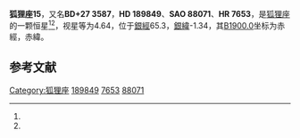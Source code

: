 {{Starbox begin
| name = 狐狸座15
}}
{{Starbox observe
| epoch = [[J2000.0|J2000.0]]
| constell = [[狐狸座|狐狸座]]<ref name=SIMBAD>{{cite web
 | url=http://simbad.u-strasbg.fr/simbad/sim-id?Ident=HR+7653
 | title=Pulsating variable Star
 | publisher=Centre de Données astronomiques de Strasbourg
 | work=SIMBAD
 | accessdate=2012-07-13
 | archive-date=2016-03-17
 | archive-url=https://web.archive.org/web/20160317151010/http://simbad.u-strasbg.fr/simbad/sim-id?Ident=HR+7653
 | dead-url=no
 }}</ref><ref name=DATA>{{cite web
 | url=http://vizier.u-strasbg.fr/viz-bin/VizieR-5?-out.add=.&-source=5050&-corr=PK=HR&-out.max=9999&HR=7653
 | title=VizieR Detailed Page
 | accessdate=2012-07-13
 | archive-date=2016-03-05
 | archive-url=https://web.archive.org/web/20160305050936/http://vizier.u-strasbg.fr/viz-bin/VizieR-5?-out.add=.&-source=5050&-corr=PK=HR&-out.max=9999&HR=7653
 | dead-url=no
 }}</ref>
| 星官 = 
| ra = {{RA|20|1|6.1}}<ref name=SIMBAD /><ref name=DATA />
| dec = {{DEC|+27|45|13}}<ref name=SIMBAD /><ref name=DATA />
| appmag_v = 4.64<ref name=SIMBAD /><ref name=DATA />
}}
{{Starbox character
| class = A4III<ref name=SIMBAD /><ref name=DATA />
| b-v = 0.18<ref name=SIMBAD /><ref name=DATA />
| u-b = 0.16<ref name=SIMBAD /><ref name=DATA />
| r-i = 0.09<ref name=SIMBAD /><ref name=DATA />
| variable = 
}}
{{Starbox astrometry
| radial_v = 0.16
| prop_mo_ra = -21
| parallax = 0.03
| p_error = 
}}
{{Starbox catalog
| names =BD+27 3587，[[SAO星表|SAO]] 88071，[[HD星表|HD]] 189849，[[HR星表|HR]] 7653}}
{{Starbox reference |Simbad=HR+7653}}
{{Starbox end}}

'''狐狸座15'''，又名'''BD+27 3587'''，'''HD 189849'''、'''SAO 88071'''、'''HR 7653'''，是[[狐狸座|狐狸座]]的一颗恒星<ref name=SIMBAD /><ref name=DATA />，视星等为4.64，位于[[銀道座標系|銀經]]65.3，[[銀道座標系|銀緯]]-1.34，其[[B1900.0|B1900.0]]坐标为赤經{{RA|19|56|58.9}}，赤緯{{DEC|+27|-1.34|37}}。

== 参考文献 ==
{{reflist}}

{{star-stub}}

{{狐狸座恒星}}
{{星官|左旗|9|30}}
[[Category:狐狸座|Category:狐狸座]]
[[Category:HD和HDE天體|189849]]
[[Category:HR天體|7653]]
[[Category:SAO天體|88071]]